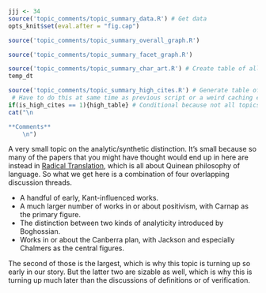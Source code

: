 ```r
jjj <- 34
source('topic_comments/topic_summary_data.R') # Get data
opts_knit$set(eval.after = "fig.cap")
```

```r
source('topic_comments/topic_summary_overall_graph.R')
```

```r
source('topic_comments/topic_summary_facet_graph.R')
```

```r
source('topic_comments/topic_summary_char_art.R') # Create table of all articles in topic
temp_dt
```

```r
source('topic_comments/topic_summary_high_cites.R') # Generate table of highly cited articles. 
 # Have to do this at same time as previous script or a weird caching error occurs.
if(is_high_cites == 1){high_table} # Conditional because not all topics have high cites
cat("\n

**Comments**
	\n")
```

A very small topic on the analytic/synthetic distinction. It's small because so many of the papers that you might have thought would end up in here are instead in [Radical Translation](#topic60), which is all about Quinean philosophy of language. So what we get here is a combination of four overlapping discussion threads.

- A handful of early, Kant-influenced works.
- A much larger number of works in or about positivism, with Carnap as the primary figure.
- The distinction between two kinds of analyticity introduced by Boghossian.
- Works in or about the Canberra plan, with Jackson and especially Chalmers as the central figures.

The second of those is the largest, which is why this topic is turning up so early in our story. But the latter two are sizable as well, which is why this is turning up much later than the discussions of definitions or of verification.
